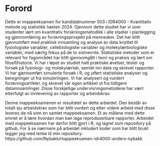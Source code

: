 # Forord {.unnumbered}

Dette er mappeeksamen for kandidatnummer 503 i IDR4000 - Kvantitativ metode og statistikk høsten 2024. Gjennom dette studiet har vi som studenter lært om kvantitativ forskningsmetodikk i alle stadier i planlegging og gjennomføring av forskningsprosjekt på mennesker. Det har blitt gjennomført med praktisk innsamling og analyse av data knyttet til fysiologiske variabler, cellebiologiske variabler og molekylærbiologiske variabler, med særlig fokus på de to sistnevnte. Statistiske metoder som er relevant for fagområdet har blitt gjennomgått i teori og praksis og lært om filosifihistorie. Vi har i løpet av studiet hatt praktiske øvelser, tester og forsøk på fysiologi- og molekylærlab, samlet inn data og skrevet rapporter. Vi har gjennomført simulerte forsøk i R, og utført statistiske analyser og beregninger ut fra simuleringen. Vi har analysert og vurdert forskningsartikler, og skrevet vår egen artikkel ut fra tidligere datainnsamlinger. Disse forskjellige undervisningsmetodene har vært etterfulgt av innlevering av rapporter og arbeidskrav.

Denne mappeeksamenen er resultatet av dette arbeidet. Den består av totalt sju arbeidskrav som har blitt vurdert og etter videre arbeid med disse leveres de nå som en samlet mappeeksamen. Et av målene med dette emnet er å lære hvordan man kan lage reproduserbare rapporter. Arbeidet med mappeeksamen har derfor blitt gjort i R, og lagret som repository på github. For å se nærmere på arbeidet inkludert koder som har blitt brukt legger jeg med lenke til min repository: https://github.com/Nybakk/mappeeksamen-idr4000-anders-nybakk 